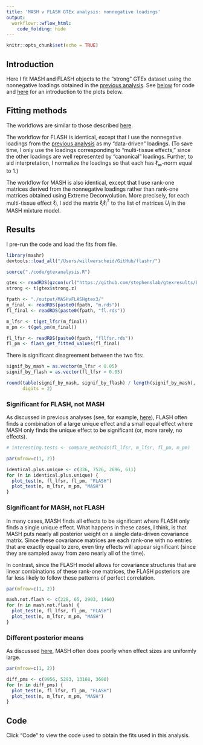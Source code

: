 ```yaml
---
title: 'MASH v FLASH GTEx analysis: nonnegative loadings'
output: 
  workflowr::wflow_html:
    code_folding: hide
---
```


```r
knitr::opts_chunk$set(echo = TRUE)
```

## Introduction

Here I fit MASH and FLASH objects to the "strong" GTEx dataset using the nonnegative loadings obtained in the [previous analysis](MASHvFLASHnn.html). See [below](#code) for code and [here](MASHvOHF.html#introduction_to_plots) for an introduction to the plots below.


## Fitting methods

The workflows are similar to those described [here](MASHvFLASHgtex2.Rmd).

The workflow for FLASH is identical, except that I use the nonnegative loadings from the [previous analysis](MASHvFLASHnn.html) as my "data-driven" loadings. (To save time, I only use the loadings corresponding to "multi-tissue effects," since the other loadings are well represented by "canonical" loadings. Further, to aid interpretation, I normalize the loadings so that each has $\ell_\infty$-norm equal to 1.)

<!-- Additionally, I have manually adjusted some of the unique effects priors obtained by backfitting the loadings to the random dataset. As I point out [here](conclusions.html) (conclusion #3), some of these priors are effectively a point mass at zero, which causes an excessive amount of shrinkage in tests where a unique effect is visibly present. I adjust these priors so that they have sparsity ($\pi_0$) equal to $1/20000$ (since there are 20000 tests) and conditional variance ($1/a$) equal to one (this value was chosen somewhat arbitrarily, but is similar to estimated values of $1/a$ for other unique effects). (This adjustment is somewhat analogous to adding pseudocounts to count data.) -->

The workflow for MASH is also identical, except that I use rank-one matrices derived from the nonnegative loadings rather than rank-one matrices obtained using Extreme Deconvolution. More precisely, for each multi-tissue effect $\ell_i$, I add the matrix $\ell_i \ell_i^T$ to the list of matrices $U_i$ in the MASH mixture model.


## Results

I pre-run the code and load the fits from file.

```r
library(mashr)
devtools::load_all("/Users/willwerscheid/GitHub/flashr/")

source("./code/gtexanalysis.R")

gtex <- readRDS(gzcon(url("https://github.com/stephenslab/gtexresults/blob/master/data/MatrixEQTLSumStats.Portable.Z.rds?raw=TRUE")))
strong <- t(gtex$strong.z)

fpath <- "./output/MASHvFLASHgtex3/"
m_final <- readRDS(paste0(fpath, "m.rds"))
fl_final <- readRDS(paste0(fpath, "fl.rds"))

m_lfsr <- t(get_lfsr(m_final))
m_pm <- t(get_pm(m_final))

fl_lfsr <- readRDS(paste0(fpath, "fllfsr.rds"))
fl_pm <- flash_get_fitted_values(fl_final)
```

There is significant disagreement between the two fits:
```r
signif_by_mash = as.vector(m_lfsr < 0.05)
signif_by_flash = as.vector(fl_lfsr < 0.05)

round(table(signif_by_mash, signif_by_flash) / length(signif_by_mash),
      digits = 2)
```


### Significant for FLASH, not MASH

As discussed in previous analyses (see, for example, [here](MASHvOHF.html#significant_for_ohf,_not_mash)), FLASH often finds a combination of a large unique effect and a small equal effect where MASH only finds the unique effect to be significant (or, more rarely, no effects).

```r
# interesting.tests <- compare_methods(fl_lfsr, m_lfsr, fl_pm, m_pm)

par(mfrow=c(1, 2))

identical.plus.unique <- c(336, 7526, 2696, 611)
for (n in identical.plus.unique) {
  plot_test(n, fl_lfsr, fl_pm, "FLASH")
  plot_test(n, m_lfsr, m_pm, "MASH")
}
```


### Significant for MASH, not FLASH

In many cases, MASH finds all effects to be significant where FLASH only finds a single unique effect. What happens in these cases, I think, is that MASH puts nearly all posterior weight on a single data-driven covariance matrix. Since these covariance matrices are each rank-one with no entries that are exactly equal to zero, even tiny effects will appear significant (since they are sampled away from zero nearly all of the time).

In contrast, since the FLASH model allows for covariance structures that are linear combinations of these rank-one matrices, the FLASH posteriors are far less likely to follow these patterns of perfect correlation.

```r
par(mfrow=c(1, 2))

mash.not.flash <- c(228, 65, 2903, 1460)
for (n in mash.not.flash) {
  plot_test(n, fl_lfsr, fl_pm, "FLASH")
  plot_test(n, m_lfsr, m_pm, "MASH")
}
```


### Different posterior means

As discussed [here](MASHvOHF.html#different_posterior_means), MASH often does poorly when effect sizes are uniformly large.

```r
par(mfrow=c(1, 2))

diff_pms <- c(9956, 5293, 13168, 3680)
for (n in diff_pms) {
  plot_test(n, fl_lfsr, fl_pm, "FLASH")
  plot_test(n, m_lfsr, m_pm, "MASH")
}
```

## Code

Click "Code" to view the code used to obtain the fits used in this analysis.

```r
```

